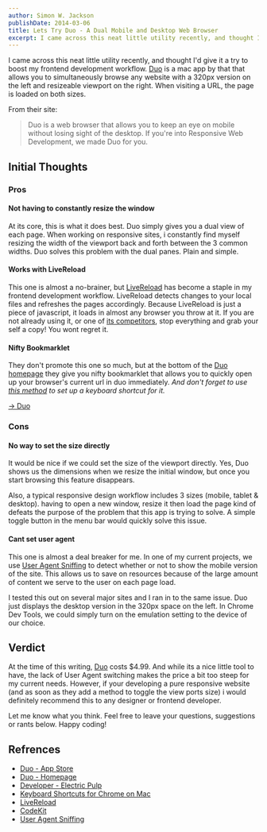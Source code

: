 ```yaml
---
author: Simon W. Jackson
publishDate: 2014-03-06
title: Lets Try Duo - A Dual Mobile and Desktop Web Browser
excerpt: I came across this neat little utility recently, and thought I'd give it a try to boost my frontend development workflow.
---
```


I came across this neat little utility recently, and thought I'd give it a try to boost my frontend development workflow. [Duo](https://itunes.apple.com/us/app/duo/id777886035) is a mac app by that that allows you to simultaneously browse any website with a 320px version on the left and resizeable viewport on the right. When visiting a URL, the page is loaded on both sizes.

From their site:

> Duo is a web browser that allows you to keep an eye on mobile without losing sight of the desktop. If you're into Responsive Web Development, we made Duo for you.

Initial Thoughts
----------------

### Pros

#### Not having to constantly resize the window

At its core, this is what it does best. Duo simply gives you a dual view of each page. When working on responsive sites, i constantly find myself resizing the width of the viewport back and forth between the 3 common widths. Duo solves this problem with the dual panes. Plain and simple.

#### Works with LiveReload

This one is almost a no-brainer, but [LiveReload](http://http//livereload.com/) has become a staple in my frontend development workflow. LiveReload detects changes to your local files and refreshes the pages accordingly. Because LiveReload is just a piece of javascript, it loads in almost any browser you throw at it. If you are not already using it, or one of [its competitors](https://incident57.com/codekit/), stop everything and grab your self a copy! You wont regret it.

#### Nifty Bookmarklet

They don't promote this one so much, but at the bottom of the [Duo homepage](http://helloduo.com/) they give you nifty bookmarklet that allows you to quickly open up your browser's current url in duo immediately. _And don't forget to use [this method](http://5typos.net/post/6611916064/keyboard-shortcuts-for-bookmarklet-on-google-chrome) to set up a keyboard shortcut for it._

[→ Duo](javascript:(function()%7BtheURL%3Dlocation.href.replace(%22http%3A%2F%2F%22%2C%22duo%3A%2F%2F%22).replace(%22https%3A%2F%2F%22%2C%22duo%3A%2F%2F%22).replace(%22file%3A%2F%2F%2F%22%2C%22duo%3A%2F%2Ffile%3A%2F%2F%2F%22)%3Blocation.href%3DtheURL%3B%7D)()%3B)

### Cons

#### No way to set the size directly

It would be nice if we could set the size of the viewport directly. Yes, Duo shows us the dimensions when we resize the initial window, but once you start browsing this feature disappears.

Also, a typical responsive design workflow includes 3 sizes (mobile, tablet & desktop). having to open a new window, resize it then load the page kind of defeats the purpose of the problem that this app is trying to solve. A simple toggle button in the menu bar would quickly solve this issue.

#### Cant set user agent

This one is almost a deal breaker for me. In one of my current projects, we use [User Agent Sniffing](https://developer.mozilla.org/en-US/docs/Browser_detection_using_the_user_agent) to detect whether or not to show the mobile version of the site. This allows us to save on resources because of the large amount of content we serve to the user on each page load.

I tested this out on several major sites and I ran in to the same issue. Duo just displays the desktop version in the 320px space on the left. In Chrome Dev Tools, we could simply turn on the emulation setting to the device of our choice.

## Verdict

At the time of this writing, [Duo](https://itunes.apple.com/us/app/duo/id777886035) costs $4.99. And while its a nice little tool to have, the lack of User Agent switching makes the price a bit too steep for my current needs. However, if your developing a pure responsive website (and as soon as they add a method to toggle the view ports size) i would definitely recommend this to any designer or frontend developer.

Let me know what you think. Feel free to leave your questions, suggestions or rants below.
Happy coding!

## Refrences

* [Duo - App Store](https://itunes.apple.com/us/app/duo/id777886035)
* [Duo - Homepage](http://helloduo.com/)
* [Developer - Electric Pulp](http://electricpulp.com/)
* [Keyboard Shortcuts for Chrome on Mac](http://5typos.net/post/6611916064/keyboard-shortcuts-for-bookmarklet-on-google-chrome)
* [LiveReload](http://http//livereload.com/)
* [CodeKit](https://incident57.com/codekit/)
* [User Agent Sniffing](https://developer.mozilla.org/en-US/docs/Browser_detection_using_the_user_agent)
